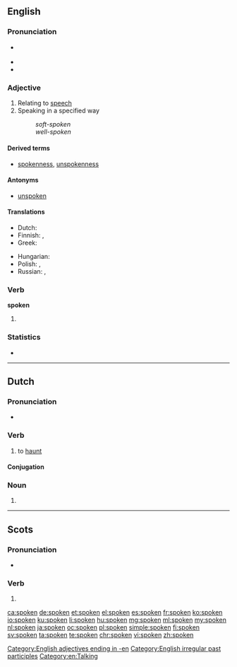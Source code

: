 ==English==
{{wikipedia|dab=spoken}}

===Pronunciation===
* {{a|US}} {{IPA|/ˈspoʊkən/}}
* {{audio|en-us-spoken.ogg|Audio (US)}}
* {{rhymes|əʊkən}}

===Adjective===
{{en-adj}}

# Relating to [[speech]]
# Speaking in a specified way
#: ''soft-spoken''
#: ''well-spoken''

====Derived terms====
* [[spokenness]], [[unspokenness]]

====Antonyms====
* [[unspoken]]

====Translations====
{{trans-top|concerning speech}}
* Dutch: {{t+|nl|gesproken}}
* Finnish: {{t+|fi|puhuttu}}, {{t+|fi|puhe|alt=puhe-}}
* Greek: {{t+|el|προφορικός|tr=proforikós}}
{{trans-mid}}
* Hungarian: {{t-|hu|beszélt}}
* Polish: {{t-|pl|mówiony}}, {{t+|pl|ustny}}
* Russian: {{t+|ru|устный|tr=ústnyj|sc=Cyrl}} {{qualifier|oral}}, {{t+|ru|речевой|tr=rečevój|sc=Cyrl}} {{qualifier|relating to speech}}
{{trans-bottom}}

===Verb===
'''spoken'''

# {{past participle of|speak|lang=en}}

===Statistics===
* {{rank|religion|dress|degree|917|spoken|stop|moral|mighty}}

[[Category:English adjectives ending in -en]]
[[Category:English irregular past participles]]
[[Category:en:Talking]]
----

==Dutch==

===Pronunciation===
* {{IPA|/ˈspokən/|lang=nl}}

===Verb===
{{nl-verb}}

# to [[haunt]]

====Conjugation====
{{nl-conj-wk|spook|spoke}}

===Noun===
{{head|nl}}

# {{nl-noun form of|pl|spook}}

----

==Scots==

===Pronunciation===
* {{IPA|['spokən]|lang=sco}}

===Verb===
{{head|sco|past participle}}

# {{past participle of|speak|lang=sco}}

[[ca:spoken]]
[[de:spoken]]
[[et:spoken]]
[[el:spoken]]
[[es:spoken]]
[[fr:spoken]]
[[ko:spoken]]
[[io:spoken]]
[[ku:spoken]]
[[li:spoken]]
[[hu:spoken]]
[[mg:spoken]]
[[ml:spoken]]
[[my:spoken]]
[[nl:spoken]]
[[ja:spoken]]
[[oc:spoken]]
[[pl:spoken]]
[[simple:spoken]]
[[fi:spoken]]
[[sv:spoken]]
[[ta:spoken]]
[[te:spoken]]
[[chr:spoken]]
[[vi:spoken]]
[[zh:spoken]]